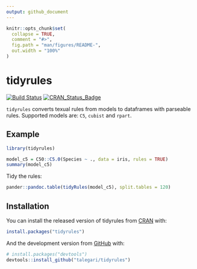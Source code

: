 ```yaml
---
output: github_document
---
```


<!-- README.md is generated from README.Rmd. Please edit that file -->

```r
knitr::opts_chunk$set(
  collapse = TRUE,
  comment = "#>",
  fig.path = "man/figures/README-",
  out.width = "100%"
)
```
# tidyrules

<!-- badges: start -->
[![Build Status](https://travis-ci.org/talegari/tidyrules.svg?branch=master)](https://travis-ci.org/talegari/tidyrules)
[![CRAN_Status_Badge](https://www.r-pkg.org/badges/version/tidyrules)](https://cran.r-project.org/package=tidyrules)
<!-- badges: end -->

`tidyrules` converts texual rules from models to dataframes with parseable rules. Supported models are: `C5`, `cubist` and `rpart`.

## Example

```r
library(tidyrules)
```

```r
model_c5 = C50::C5.0(Species ~ ., data = iris, rules = TRUE)
summary(model_c5)
```

Tidy the rules:

```r
pander::pandoc.table(tidyRules(model_c5), split.tables = 120)
```

## Installation

You can install the released version of tidyrules from [CRAN](https://CRAN.R-project.org) with:

``` r
install.packages("tidyrules")
```

And the development version from [GitHub](https://github.com/) with:

``` r
# install.packages("devtools")
devtools::install_github("talegari/tidyrules")
```